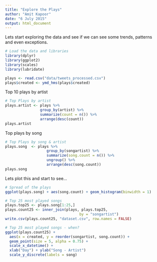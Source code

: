 ```yaml
---
title: "Explore the Plays"
author: "Amit Kapoor"
date: "6 July 2015"
output: html_document
---
```


Lets start exploring the data and see if we can see some trends, patterns and even exceptions.

```r
# Load the data and libraries
library(dplyr)
library(ggplot2)
library(scales)
library(lubridate)

plays <- read.csv("data/tweets_processed.csv")
plays$created <- ymd_hms(plays$created)
```

Top 10 plays by artist
```r
# Top Plays by artist
plays.artist <- plays %>%
                group_by(artist) %>%
                summarize(count = n()) %>%
                arrange(desc(count))
plays.artist
```

Top plays by song
```r
# Top Plays by song & artist
plays.song  <- plays %>%
                   group_by(songartist) %>%
                   summarize(song.count = n()) %>%
                   ungroup() %>%
                   arrange(desc(song.count))
plays.song
```

Lets plot this and start to see...

```r
# Spread of the plays
ggplot(plays.song) + aes(song.count) + geom_histogram(binwidth = 1)

# Top 25 most played songs
plays.top25 <- plays.song[1:25,]
plays.count25 <- inner_join(plays, plays.top25,
                                  by = "songartist")
write.csv(plays.count25, "dataset.csv", row.names = FALSE)

# Top 25 most played songs - when?
ggplot(plays.count25) + 
  aes(x = created, y = reorder(songartist, song.count)) +
  geom_point(size = 5, alpha = 0.75) + 
  scale_x_datetime() + 
  xlab("Day") + ylab("Song - Artist")
  scale_y_discrete(labels = song)

```


















